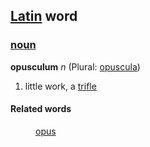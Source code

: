 ==[[Latin]] word==
===[[noun]]===
'''opusculum''' ''n'' (Plural: [[opuscula]])

# little work, a [[trifle]]
====Related words====
: [[opus]]